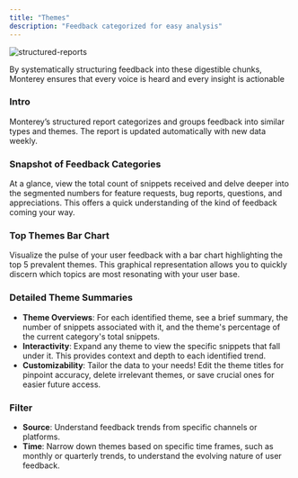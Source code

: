 ```yaml
---
title: "Themes"
description: "Feedback categorized for easy analysis"
---
```


![structured-reports](/images/structured-reports.png)

By systematically structuring feedback into these digestible chunks, Monterey ensures that every voice is heard and every insight is actionable

### Intro

Monterey’s structured report categorizes and groups feedback into similar types and themes. The report is updated automatically with new data weekly.

### Snapshot of Feedback Categories

At a glance, view the total count of snippets received and delve deeper into the segmented numbers for feature requests, bug reports, questions, and appreciations. This offers a quick understanding of the kind of feedback coming your way.

### Top Themes Bar Chart

Visualize the pulse of your user feedback with a bar chart highlighting the top 5 prevalent themes. This graphical representation allows you to quickly discern which topics are most resonating with your user base.

### Detailed Theme Summaries

- **Theme Overviews**: For each identified theme, see a brief summary, the number of snippets associated with it, and the theme's percentage of the current category's total snippets.
- **Interactivity**: Expand any theme to view the specific snippets that fall under it. This provides context and depth to each identified trend.
- **Customizability**: Tailor the data to your needs! Edit the theme titles for pinpoint accuracy, delete irrelevant themes, or save crucial ones for easier future access.

### Filter

- **Source**: Understand feedback trends from specific channels or platforms.
- **Time**: Narrow down themes based on specific time frames, such as monthly or quarterly trends, to understand the evolving nature of user feedback.
